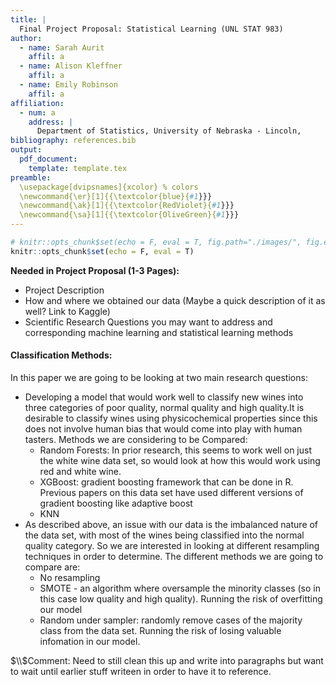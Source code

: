 ```yaml
---
title: |
  Final Project Proposal: Statistical Learning (UNL STAT 983)
author:
  - name: Sarah Aurit
    affil: a
  - name: Alison Kleffner
    affil: a
  - name: Emily Robinson
    affil: a
affiliation:
  - num: a
    address: |
      Department of Statistics, University of Nebraska - Lincoln,
bibliography: references.bib
output: 
  pdf_document:
    template: template.tex
preamble:
  \usepackage[dvipsnames]{xcolor} % colors
  \newcommand{\er}[1]{{\textcolor{blue}{#1}}}
  \newcommand{\ak}[1]{{\textcolor{RedViolet}{#1}}}
  \newcommand{\sa}[1]{{\textcolor{OliveGreen}{#1}}}
---
```


```r
# knitr::opts_chunk$set(echo = F, eval = T, fig.path="./images/", fig.env="figure*")
knitr::opts_chunk$set(echo = F, eval = T)
```

<!-- \er{Emily}  -->
<!-- \ak{Alison}  -->
<!-- \sa{Sarah} -->

**Needed in Project Proposal (1-3 Pages):**

+ Project Description
+ How and where we obtained our data (Maybe a quick description of it as well? Link to Kaggle)
+ Scientific Research Questions you may want to address and corresponding machine learning and statistical learning methods



#### Classification Methods:

In this paper we are going to be looking at two main research questions:

  + Developing a model that would work well to classify new wines into three categories of poor quality, normal quality and high quality.It is desirable to classify wines using physicochemical properties since this does not involve human bias that would come into play with human tasters. Methods we are considering to be Compared:
      * Random Forests: In prior research, this seems to work well on just the white wine data set, so would look at how this would work using red and white wine. 
      * XGBoost: gradient boosting framework that can be done in R. Previous papers on this data set have used different versions of gradient boosting like adaptive boost 
      * KNN
  + As described above, an issue with our data is the imbalanced nature of the data set, with most of the wines being classified into the normal quality category. So we are interested in looking at different resampling techniques in order to determine. The different methods we are going to compare are:
    - No resampling
    - SMOTE - an algorithm where oversample the minority classes (so in this case low quality and high quality). Running the risk of overfitting our model
    - Random under sampler: randomly remove cases of the majority class from the data set. Running the risk of losing valuable infomation in our model.

$\\$Comment: Need to still clean this up and write into paragraphs but want to wait until earlier stuff writeen in order to have it to reference. 
